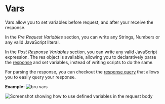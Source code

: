 # Vars

Vars allow you to set variables before request, and after your receive the response.

In the *Pre Request Variables* section, you can write any Strings, Numbers or any valid JavaScript literal.

In the *Post Response Variables* section, you can write any valid JavaScript expression. The res object is available, allowing you to declaratively parse the [response](./javascript-reference.html#response) and set variables, instead of writing scripts to do the same.

For parsing the response, you can checkout the [response query](./response-object) that allows you to easily query your response.

**Example:**
![bru vars](/screenshots/vars.webp)

![Screenshot showing how to use defined variables in the request body](/screenshots/set-vars.webp)
